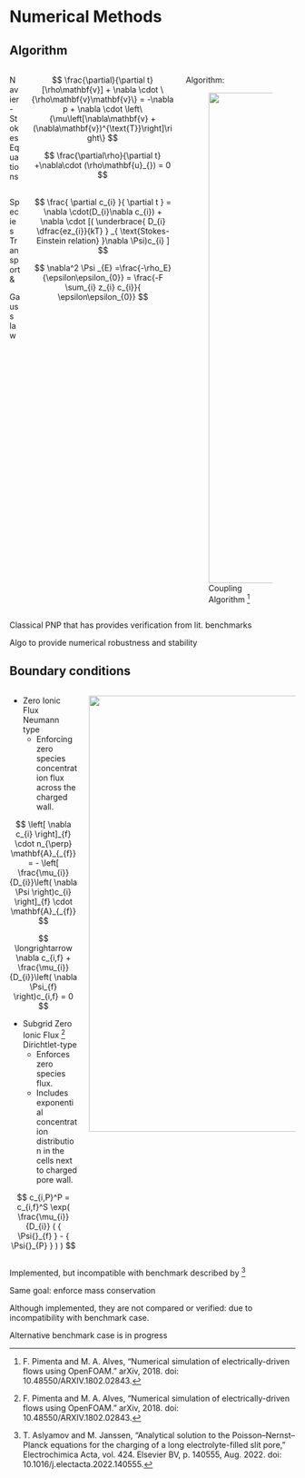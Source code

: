 # Numerical Methods

<!--TODO planning-->

## Algorithm 

:::::: {.columns style="width: 100%;"}
 

::::: {.column style="width: 60%;"}
 
:::: {.columns style="width: 100%;"}

::: {.column width="30%" .fragment fragment-index=1}

Navier-Stokes Equations

::: 
<!-- left col -->


::: {.column  style="text-align:left" .fragment}

$$
	\frac{\partial}{\partial t}[\rho\mathbf{v}] + \nabla \cdot \{\rho\mathbf{v}\mathbf{v}\} = -\nabla p + \nabla \cdot \left\{\mu\left[\nabla\mathbf{v} + (\nabla\mathbf{v})^{\text{T}}\right]\right\} 
$$

$$
	\frac{\partial\rho}{\partial t} +\nabla\cdot  (\rho\mathbf{u}_{}) = 0   
$$

::: 

<!-- right col -->

:::: 

<!-- top cols -->


:::: {.columns style="width: 100%;" }

::: {.column width="30%" .fragment}

Species Transport &


Gauss law 
::: 
<!-- left col -->

::: {.column style="text-align:left"  .fragment}

$$
  \frac{ \partial c_{i} }{ \partial t } = \nabla \cdot(D_{i}\nabla   c_{i})
	+ \nabla \cdot 
	[(
    \underbrace{ D_{i} \dfrac{ez_{i}}{kT} }
    _{ \text{Stokes-Einstein relation} }\nabla \Psi)c_{i}
    ]
$$

$$
  \nabla^2 \Psi _{E}   =\frac{-\rho_E}{\epsilon\epsilon_{0}} = \frac{-F \sum_{i} z_{i}  c_{i}}{ \epsilon\epsilon_{0}} 
$$

::: 
<!-- right col -->

::::: 
<!-- bottom cols -->
 
:::: 
 
::::: {.column style="width: 40%;" .fragment}  


Algorithm:

![Coupling Algorithm ^[F. Pimenta and M. A. Alves, “Numerical simulation of electrically-driven flows using OpenFOAM.” arXiv, 2018. doi: 10.48550/ARXIV.1802.02843.]](_Medias/algo.svg){height="9in" style="text-align:center"}
 
<!-- TODO this needs to be wider: svg -->

:::::  
 
::::::  


::: {.notes}

Classical PNP that has provides verification from lit. benchmarks

Algo to provide numerical robustness and stability

:::  

## Boundary conditions


:::: {.columns style="width: 100%;" .fragment}

::: {.column width="50%" }


::: {.fragment} 

- Zero Ionic Flux  
    Neumann type 
    - Enforcing zero species concentration flux across the charged wall.

$$
    \left[ \nabla c_{i} \right]_{f}  \cdot n_{\perp} \mathbf{A}_{_{f}}    
    =   
    - \left[ \frac{\mu_{i}}{D_{i}}\left( \nabla \Psi \right)c_{i} \right]_{f} \cdot \mathbf{A}_{_{f}}
$$

$$
    \longrightarrow \nabla c_{i,f} + \frac{\mu_{i}}{D_{i}}\left( \nabla \Psi_{f} \right)c_{i,f} = 0 
$$
:::

::: {.fragment}

- Subgrid Zero Ionic Flux ^[F. Pimenta and M. A. Alves, “Numerical simulation of electrically-driven flows using OpenFOAM.” arXiv, 2018. doi: 10.48550/ARXIV.1802.02843.]  
    Dirichtlet-type
    - Enforces zero species flux.
    - Includes exponential concentration distribution in the cells next to charged pore wall.

$$
c_{i,P}^P  =  c_{i,f}^S  \exp( \frac{\mu_{i}}{D_{i}}  ( 
{ \Psi{}_{f} }    -  { \Psi{}_{P}  }   
)    )
$$

::: 

::: 

<!-- left col -->

::: {.column width="50%" style="text-align:left" }

![](_Medias/subgrid.svg){height="8in" style="text-align:center"}

::: 
<!-- right col -->

:::: 
<!-- cols --> 

 



::: {.callout-caution icon=false title="Not tested!" .fragment} 

Implemented, but incompatible with benchmark described by ^[T. Aslyamov and M. Janssen, “Analytical solution to the Poisson–Nernst–Planck equations for the charging of a long electrolyte-filled slit pore,” Electrochimica Acta, vol. 424. Elsevier BV, p. 140555, Aug. 2022. doi: 10.1016/j.electacta.2022.140555.] 

:::  


::: {.notes}

Same goal: enforce mass conservation

Although implemented, they are not compared or verified: due to incompatibility with benchmark case. 

Alternative benchmark case is in progress

:::  

 
